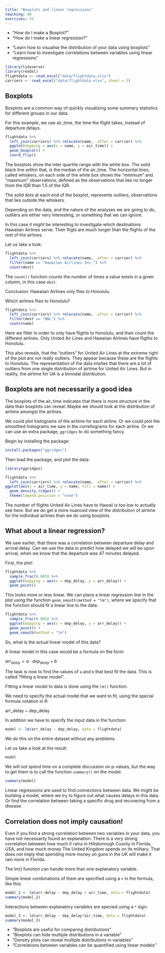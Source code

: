 ```yaml
---
title: "Boxplots and linear regressions"
teaching: 80
exercises: 35
---
```


::::questions
  - "How do I make a Boxplot?"
  - "How do I make a linear regression?"
::::

::::objectives
  - "Learn how to visualise the distribution of your data using boxplots"
  - "Learn how to investigate correlations between variables using linear regressions"
::::  
  


```r
library(tidyverse)
library(readxl)
flightdata <- read_excel("data/flightdata.xlsx")
carriers <- read_excel("data/flightdata.xlsx", sheet = 2)

```

## Boxplots 

Boxplots are a common way of quickly visualizing some summary statistics for different groups in our data. 

For this example, we use air_time, the time the flight takes, instead of
departure delays. 

```r
flightdata %>% 
  left_join(carriers) %>% relocate(name, .after = carrier) %>% 
  ggplot(mapping = aes(x = name, y = air_time)) + 
  geom_boxplot() + 
  coord_flip()
```

The boxplots show the inter quartile range with the white box. The solid black
line within that, is the median of the air_time. The horizontal lines, called
whiskers, on each
side of the white box shows the "minimum" and "maximum" observations, defined
as the observations that lies no longer from the IQR than 1.5 of the IQR. 

The solid dots at each end of the boxplot, represents outliers, observations that 
lies outside the whiskers.

Depending on the data, and the nature of the analyses we are going to do,
outliers are either very interesting, or something that we can ignore.

In this case it might be interesting to investigate which destinations Hawaiian
Airlines serve. Their fligts are much longer than the flights of the rest of 
the airlines. 

Let us take a look:
```r
flightdata %>% 
  left_join(carriers) %>% relocate(name, .after = carrier) %>% 
  filter(name == "Hawaiian Airlines Inc.") %>% 
  count(dest)
```
The `count()` function counts the number of times a value exists in a given 
column, in this case `dest`. 

Conclusion: Hawaiian Airlines only flies to Honolulu. 

Which airlines flies to Honolulu?

```r
flightdata %>% 
  left_join(carriers) %>% relocate(name, .after = carrier) %>%
  filter(dest == "HNL") %>% 
  count(name)
```
Here we filter in order to only have flights to Honolulu, and 
then count the different airlines. Only United Air Lines and Hawaiian 
Airlines have fligths to Honolulu.

This also reveals, that the "outliers" for United Air Lines at the 
extreme right of the plot are not really outliers. They appear because these are the flights to Honolulu. The representation of the data implies that there are a lot of outliers from one single distribution of airtime for United Air Lines. But in reality, the airtime for UA is a bimodal distribution.


## Boxplots are not necessarily a good idea

The boxplots of the air_time indicates that there is more structure in the 
data than boxplots can reveal. Maybe we should look at the distribution of
airtime amongst the airlines.

We could plot histograms of the airtime for each airline. Or we could plot
the smoothed histograms we saw in the correllograms for each airline. Or
we can use an extra package, `ggridges` to do something fancy.

Begin by installing the package:
```r
install.packages("ggridges")
```

Then load the package, and plot the data:
```r
library(ggridges)

flightdata %>% 
  left_join(carriers) %>% relocate(name, .after = carrier) %>% 
ggplot(aes(x = air_time, y = name, fill = name)) +
  geom_density_ridges() +
  theme(legend.position = "none")
```
The number of flights United Air Lines have to Hawaii is too low to actually see here. But we do get a more nuanced view of the distribution of airtime for the individual airlines than we do using boxplots.

## What about a linear regression?

We saw earlier, that there was a correlation between departure delay and arrival delay. Can we use the data to predict how delayed we will be upon
arrival, when we know that the departure was 47 minutes delayed.

First, the plot:
```r
flightdata %>%
  sample_frac(0.005) %>% 
  ggplot(mapping = aes(x = dep_delay, y = arr_delay)) +
  geom_point() 
```
This looks more or less linear. We can place a linear regression line in the plot
using the function `geom_smooth(method = "lm")`, where we specify that the function
should fit a linear line to the data.

```r
flightdata %>%
  sample_frac(0.005) %>% 
  ggplot(mapping = aes(x = dep_delay, y = arr_delay)) +
  geom_point() +
  geom_smooth(method = "lm")
```
So, what is the actual linear model of this data?

A linear model in this case would be a formula on the form:

$arr_{delay} = a\cdot dep_{delay} + b$

The task is now to find the values of `a` and `b` that best fit the data. This is
called "fitting a linear model". 

Fitting a linear model to data is done using the `lm()` function.

We need to specify the actual model that we want to fit, using the special
formula notation in R:

arr_delay ~ dep_delay

In addition we have to specify the input data in the function:

```r
model <- lm(arr_delay ~ dep_delay, data = flightdata)
```

We do this on the entire dataset without any problems.

Let us take a look at the result:
```r
model
```
We will not spend time on a complete discussion on p-values, but the way to get
them is to call the function `summary()` on the model:

```r
summary(model)
```
Linear regressions are used to find connections between data. We might be building a model, where we try to figure out what causes delays in this data. Or find the correlation between taking a specific drug and recovering from a disease. 


::::caution
## Correlation does not imply causation!
Even if you find a strong correlation between two variables in
your data, you have not necessarily found an explanation. 
There is a very strong correlation between how much it rains
in Hillsborough County in Florida, USA, and how much money
The United Kingdom spends on its military. 
That does not imply that spending more money on guns in the UK
will make it rain more in Florida.

::::

The lm() function can handle more than one explanatory variable.

Simple linear combinations of them are specified using a `+` in the 
formula, like this:

```r
model_2 <- lm(arr_delay ~ dep_delay + air_time, data = flightdata)
summary(model_2)
```
Interactions between explanatory variables are specied using a `*` sign:

```r
model_3 <- lm(arr_delay ~ dep_delay*air_time, data = flightdata)
summary(model_3)
```


::::keypoints
  - "Boxplots are useful for comparing distributions"
  - "Boxplots can hide multiple distributions in a variable"
  - "Density plots can reveal multiple distributions in variables"
  - "Correlations between variables can be quantified using linear models"
::::
